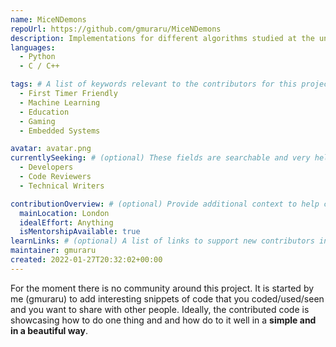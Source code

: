 ```yaml
---
name: MiceNDemons
repoUrl: https://github.com/gmuraru/MiceNDemons
description: Implementations for different algorithms studied at the university or that you find interesting. Also, a place for quizzes.
languages:
  - Python
  - C / C++

tags: # A list of keywords relevant to the contributors for this project
  - First Timer Friendly
  - Machine Learning
  - Education
  - Gaming
  - Embedded Systems

avatar: avatar.png
currentlySeeking: # (optional) These fields are searchable and very helpful for contributors to match well with your project
  - Developers
  - Code Reviewers
  - Technical Writers

contributionOverview: # (optional) Provide additional context to help contributors match well with your project
  mainLocation: London
  idealEffort: Anything
  isMentorshipAvailable: true
learnLinks: # (optional) A list of links to support new contributors in learning about your project and tech stack and culture / community
maintainer: gmuraru
created: 2022-01-27T20:32:02+00:00
---
```


<!-- Divide your content into sections using our handy shortcodes. Each section is optional -->

<Contributing>

For the moment there is no community around this project.
It is started by me (gmuraru) to add interesting snippets of code that you coded/used/seen and you want to share with other people.
Ideally, the contributed code is showcasing how to do one thing and and how do to it well in a **simple and in a beautiful way**.

</Contributing>
